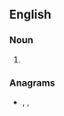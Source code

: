 ==English==

===Noun===
{{head|en|noun plural form}}

# {{plural of|picklock|lang=en}}

===Anagrams===
* {{l|en|lock picks}}, {{l|en|lock-picks}}, {{l|en|lockpicks}}
